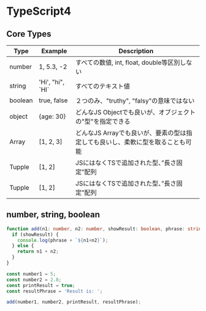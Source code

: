 # TypeScript4

## Core Types
|Type|Example|Description|
|---|---|---|
|number|1, 5.3, -2|すべての数値, int, float, double等区別しない|
|string|'Hi', "hi", \`HI\`|すべてのテキスト値|
|boolean|true, false|２つのみ、"truthy", "falsy"の意味ではない|
|object|\{age: 30\}|どんなJS Objectでも良いが、オブジェクトの"型"を指定できる|
|Array|[1, 2, 3]|どんなJS Arrayでも良いが、要素の型は指定しても良いし、柔軟に型を取ることも可能|
|Tupple|[1, 2]|JSにはなくTSで追加された型、”長さ固定”配列|
|Tupple|[1, 2]|JSにはなくTSで追加された型、”長さ固定”配列|

## number, string, boolean
```ts filename="app.ts"
function add(n1: number, n2: number, showResult: boolean, phrase: string) {
  if (showResult) {
    console.log(phrase + `${n1+n2}`);
  } else {
    return n1 + n2;
  }
}

const number1 = 5;
const number2 = 2.8;
const printResult = true;
const resultPhrase = 'Result is: ';

add(number1, number2, printResult, resultPhrase);
```